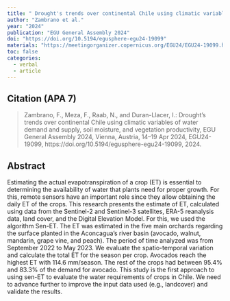 ```yaml
---
title: " Drought's trends over continental Chile using climatic variables of water demand and supply, soil moisture, and vegetation productivity"
author: "Zambrano et al."
year: "2024"
publication: "EGU General Assembly 2024"
doi: "https://doi.org/10.5194/egusphere-egu24-19099"
materials: "https://meetingorganizer.copernicus.org/EGU24/EGU24-19099.html"
toc: false
categories:
  - verbal
  - article
---
```


## Citation (APA 7)

>  Zambrano, F., Meza, F., Raab, N., and Duran-Llacer, I.: Drought’s trends over continental Chile using climatic variables of water demand and supply, soil moisture, and vegetation productivity, EGU General Assembly 2024, Vienna, Austria, 14–19 Apr 2024, EGU24-19099, https://doi.org/10.5194/egusphere-egu24-19099, 2024. 




## Abstract

Estimating the actual evapotranspiration of a crop (ET) is essential to determining the availability of water that plants need for proper growth. For this, remote sensors have an important role since they allow obtaining the daily ET of the crops. This research presents the estimate of ET, calculated using data from the Sentinel-2 and Sentinel-3 satellites, ERA-5 reanalysis data, land cover, and the Digital Elevation Model. For this, we used the algorithm Sen-ET. The ET was estimated in the five main orchards regarding the surface planted in the Aconcagua’s river basin (avocado, walnut, mandarin, grape vine, and peach). The period of time analyzed was from September 2022 to May 2023. We evaluate the spatio-temporal variation and calculate the total ET for the season per crop. Avocados reach the highest ET with 114.6 mm/season. The rest of the crops had between 95.4% and 83.3% of the demand for avocado. This study is the first approach to using sen-ET to evaluate the water requirements of crops in Chile. We need to advance further to improve the input data used (e.g., landcover) and validate the results.
